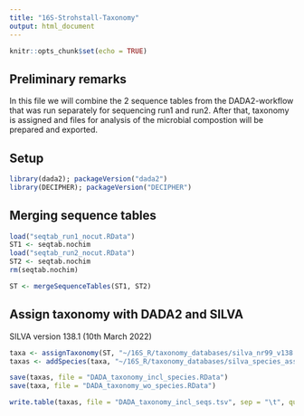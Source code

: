 ```yaml
---
title: "16S-Strohstall-Taxonomy"
output: html_document
---
```


```r
knitr::opts_chunk$set(echo = TRUE)
```

## Preliminary remarks
In this file we will combine the 2 sequence tables from the DADA2-workflow that was run separately for sequencing run1 and run2. After that, taxonomy is assigned and files for analysis of the microbial compostion will be prepared and exported.

## Setup
```r
library(dada2); packageVersion("dada2")
library(DECIPHER); packageVersion("DECIPHER")
```

## Merging sequence tables
```r
load("seqtab_run1_nocut.RData")
ST1 <- seqtab.nochim
load("seqtab_run2_nocut.RData")
ST2 <- seqtab.nochim
rm(seqtab.nochim)

ST <- mergeSequenceTables(ST1, ST2)
```

## Assign taxonomy with DADA2 and SILVA
SILVA version 138.1 (10th March 2022)
```r
taxa <- assignTaxonomy(ST, "~/16S_R/taxonomy_databases/silva_nr99_v138.1_train_set.fa.gz", multithread=TRUE)
taxas <- addSpecies(taxa, "~/16S_R/taxonomy_databases/silva_species_assignment_v138.1.fa.gz")
```

```r
save(taxas, file = "DADA_taxonomy_incl_species.RData")
save(taxa, file = "DADA_taxonomy_wo_species.RData")

write.table(taxas, file = "DADA_taxonomy_incl_seqs.tsv", sep = "\t", quote=F, col.names=NA)
```




